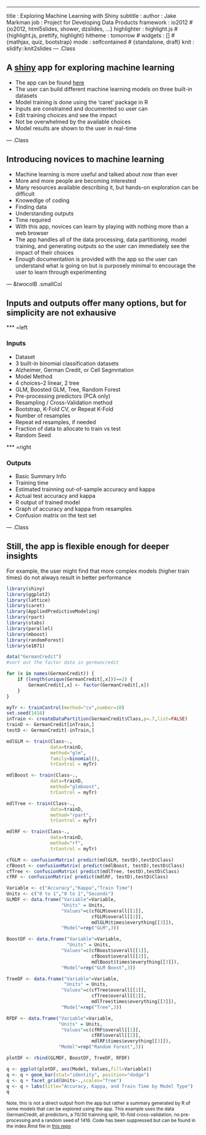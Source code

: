---
title       : Exploring Machine Learning with Shiny
subtitle    : 
author      : Jake Markman
job         : Project for Developing Data Products
framework   : io2012        # {io2012, html5slides, shower, dzslides, ...}
highlighter : highlight.js  # {highlight.js, prettify, highlight}
hitheme     : tomorrow      # 
widgets     : []            # {mathjax, quiz, bootstrap}
mode        : selfcontained # {standalone, draft}
knit        : slidify::knit2slides
--- .Class

## A [shiny](http://www.shinyapps.io/) app for exploring machine learning  

-  The app can be found [here](https://jmmark.shinyapps.io/exploreML/)  
-  The user can build different machine learning models on three built-in datasets  
-  Model training is done using the 'caret' package in R  
-  Inputs are constrained and documented so user can  
  -  Edit training choices and see the impact
  -  Not be overwhelmed by the available choices
-  Model results are shown to the user in real-time  



--- .Class

## Introducing novices to machine learning  

-  Machine learning is more useful and talked about now than ever
-  More and more people are becoming interested
-  Many resources available describing it, but hands-on exploration can be difficult
  -  Knowedlge of coding
  -  Finding data
  -  Understanding outputs  
  -  Time required  
-  With this app, novices can learn by playing with nothing more than a web browser
-  The app handles all of the data processing, data partitioning, model training, and generating outputs so the user can immediately see the impact of their choices
-  Enough documentation is provided with the app so the user can understand what is going on but is purposely minimal to encourage the user to learn through experimenting

---  &twocolB .smallCol

## Inputs and outputs offer many options, but for simplicity are not exhausive  

***  =left

 
### Inputs

-  Dataset
  -  3 built-in binomial classification datasets
  -  Alzheimer, German Credit, or Cell Segmntation
-  Model Method
  -  4 choices--2 linear, 2 tree
  -  GLM, Boosted GLM, Tree, Random Forest
-  Pre-processing predictors (PCA only)
-  Resampling / Cross-Validation method
  -  Bootstrap, K-Fold CV, or Repeat K-Fold
  -  Number of resamples
  -  Repeat ed resamples, if needed
-  Fraction of data to allocate to train vs test
-  Random Seed

***  =right
  
### Outputs

-  Basic Summary Info
  -  Training time
  -  Estimated trainning out-of-sample accuracy and kappa
  -  Actual test accuracy and kappa
-  R output of trained model
-  Graph of accuracy and kappa from resamples
-  Confusion matrix on the test set

--- .Class

## Still, the app is flexible enough for deeper insights  

For example, the user might find that more complex models (higher train times) do not always result in better performance
```r
library(shiny)
library(ggplot2)
library(lattice)
library(caret)
library(AppliedPredictiveModeling)
library(rpart)
library(stabs)
library(parallel)
library(mboost)
library(randomForest)
library(e1071)

data("GermanCredit")
#sort out the factor data in germancredit

for (x in names(GermanCredit)) {
    if (length(unique(GermanCredit[,x]))==2) {
        GermanCredit[,x] <- factor(GermanCredit[,x])
    }
}

myTr <- trainControl(method="cv",number=10)
set.seed(1416)
inTrain <- createDataPartition(GermanCredit$Class,p=.7,list=FALSE)
trainD <- GermanCredit[inTrain,]
testD <- GermanCredit[-inTrain,]

mdlGLM <- train(Class~.,
                data=trainD,
                method="glm",
                family=binomial(),
                trControl = myTr)

mdlBoost <- train(Class~., 
                data=trainD,
                method="glmboost",
                trControl = myTr)

mdlTree <- train(Class~., 
                data=trainD,
                method="rpart",
                trControl = myTr)

mdlRF <- train(Class~., 
                data=trainD,
                method="rf",
                trControl = myTr)

cfGLM <- confusionMatrix( predict(mdlGLM, testD),testD$Class)
cfBoost <- confusionMatrix( predict(mdlBoost, testD),testD$Class)
cfTree <- confusionMatrix( predict(mdlTree, testD),testD$Class)
cfRF <- confusionMatrix( predict(mdlRF, testD),testD$Class)

Variable <- c("Accuracy","Kappa","Train Time")
Units <- c("0 to 1","0 to 1","Seconds")
GLMDF <- data.frame("Variable"=Variable, 
                    "Units" = Units,
                    "Values"=c(cfGLM$overall[[1]],
                               cfGLM$overall[[2]],
                               mdlGLM$times$everything[[3]]),
                    "Model"=rep("GLM",3))

BoostDF <- data.frame("Variable"=Variable, 
                      "Units" = Units,
                    "Values"=c(cfBoost$overall[[1]],
                               cfBoost$overall[[2]],
                               mdlBoost$times$everything[[3]]),
                    "Model"=rep("GLM Boost",3))

TreeDF <- data.frame("Variable"=Variable, 
                     "Units" = Units,
                    "Values"=c(cfTree$overall[[1]],
                               cfTree$overall[[2]],
                               mdlTree$times$everything[[3]]),
                    "Model"=rep("Tree",3))

RFDF <- data.frame("Variable"=Variable, 
                   "Units" = Units,
                    "Values"=c(cfRF$overall[[1]],
                               cfRF$overall[[2]],
                               mdlRF$times$everything[[3]]),
                   "Model"=rep("Random Forest",3))

plotDF <- rbind(GLMDF, BoostDF, TreeDF, RFDF)

q <- ggplot(plotDF, aes(Model, Values,fill=Variable))
q <- q + geom_bar(stat="identity", position="dodge")
q <- q + facet_grid(Units~.,scales="free")
q <- q + labs(title="Accuracy, Kappa, and Train Time by Model Type")
q

```

<p style="font-size:12px">Note, this is not a direct output from the app but rather a summary generated by R of some models that can be explored using the app.  This example uses the data GermanCredit, all predictors, a 70/30 trainning split, 10-fold cross-validation, no pre-processing and a random seed of 1416.  Code has been suppressed but can be found in the index.Rmd file in <a href="https://github.com/jmmark/DevDataProducts" target="_blank">this repo</a></p>

